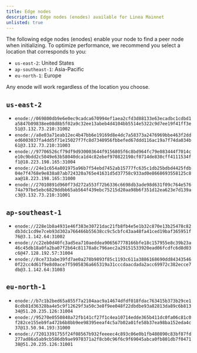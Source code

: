 ```yaml
---
title: Edge nodes
description: Edge nodes (enodes) available for Linea Mainnet
unlisted: true
---
```


The following edge nodes (enodes) enable your node to find a peer node when initializing. To 
optimize performance, we recommend you select a location that corresponds to you:
- `us-east-2`: United States
- `ap-southeast-1`: Asia-Pacific
- `eu-north-1`: Europe

Any enode will work regardless of the location you choose.

## `us-east-2`

- `enode://069800db9e6e0ec9cadca670994ef1aea2cfd3d88133e63ecadbc1cdbd1a5847b09838ee08d8b5f02a9c32ee13abeb4d4104bb5514e5322c9d7ee19f41ff3e51@3.132.73.210:31002`
- `enode://a8e03a71eab12ec4b47bb6e19169d8e4dc7a58373a2476969bbe463f2dded6003037fa4dd5f71e15027f7fc8d7340956fbbefed67ddd116ac19a7f74da034b61@3.132.73.210:31003`
- `enode://97706526cf79df9d930003644f9156805f6c8bd964fc79e083444f7014ce10c9bdd2c5049e63b58040dca1d4c82ebef970822198cf0714de830cff4111534ff1@18.223.198.165:31004`
- `enode://24e1c654a801975a96b7f54ebd7452ab15777fc635c1db25bdbd4425fdb04e7f4768e9e838a87ab724320a765e41631d5d37758c933ad0e8668693558125c8aa@18.223.198.165:31000`
- `enode://27010891d960f73d272a553f72b6336c6698db3ade98d631f09c764e57674a797be5ebc6829ddbb65ab564f439ebc75215d20aa98b6f351d12ea623e7d139ac3@3.132.73.210:31001`

## `ap-southeast-1`

- `enode://228e1b8a4931e46f383e30721dac21fb8fb4e5e1b32c870e13b25478c82db3dc1cd9e7ceb93d302a766466b55638cc9c5cbfc43aa48fa41ced19baf365951f76@3.1.142.64:31002`
- `enode://c22eb0d40fc3ad5ea710aeddea906567778166bfe18c157955e8c39b23a46c45db18a0fa2ba07f2b64c81178a8c796aec2a29151533920ead06fcdfc6d8d03c6@47.128.192.57:31004`
- `enode://8ce733abe39fd7ae0a278b9893f85c1193c611a3886168690dd843435460f22cc4d61f9e8d0ace7f5905836a665319a31cccdaacdada2acc69972c382ecce7db@3.1.142.64:31003`

## `eu-north-1`

- `enode://b7c1b2bed65a855f7a2104aac9a14674dfdf018fdac763415b373b29ce18cdb81d36328ba4e5c9f12629f3a50c3e8f9ee048f22dbdbe93a82813da89c6b81334@51.20.235.126:31004`
- `enode://95270e0550848a72fb141cf27f1c4ea10714edde365b411dc0fa06c81c0f282ce155eb9fa472b6b8bb9ee98395eeaf4c5a7b02a01fe58b37ea98ba152eda4c37@13.50.94.193:31000`
- `enode://72013391755f24f08567b932feeeec4c893c06e0b1fb480890c83bf87fd277ad86a5ab9cb586db9ae9970371a2f8cb0c96f6c9f69045abca0fb801db7f047138@51.20.235.126:31001`

